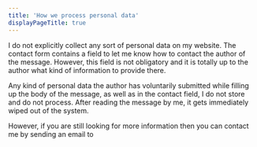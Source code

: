```yaml
---
title: 'How we process personal data'
displayPageTitle: true
---
```



<Container>

I do not explicitly collect any sort of personal data on my website. The contact form contains a field to let me know how to contact the author of the message.
However, this field is not obligatory and it is totally up to the author what kind of information to provide there.

Any kind of personal data the author has voluntarily submitted while filling up the body of the message, as well as in the contact field, I do not store and do not process.
After reading the message by me, it gets immediately wiped out of the system.

However, if you are still looking for more information then you can contact me by sending an email to <Email />

</Container>

<PageOffset />
